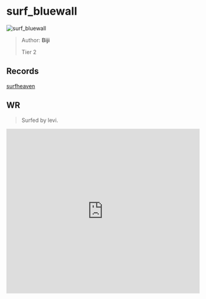 
# surf_bluewall

![surf_bluewall](https://raw.githubusercontent.com/Sayt123/SurfMapPics/Maps-and-bonuses/csgo/surf_bluewall.jpg)

> Author: **Biji**
>
> Tier 2

## Records

[surfheaven](https://surfheaven.eu/map/surf_bluewall)

## WR

> Surfed by levi.

<iframe
width="100%"
height="430"
src="https://www.youtube.com/embed/nTgslGbj0Qo"
frameborder="0"
allow="accelerometer; autoplay; clipboard-write; encrypted-media; gyroscope; picture-in-picture"
allowFullScreen
/>

```md

[Surf Timer] - http://t.tv/levizoom finished in 00:53:57 (WR -00:00:74). Improving by 00:02:52
[Surf Timer] - http://t.tv/levizoom beat the map record! Rank: 1/353

Previous WR holder: Caff


```
                